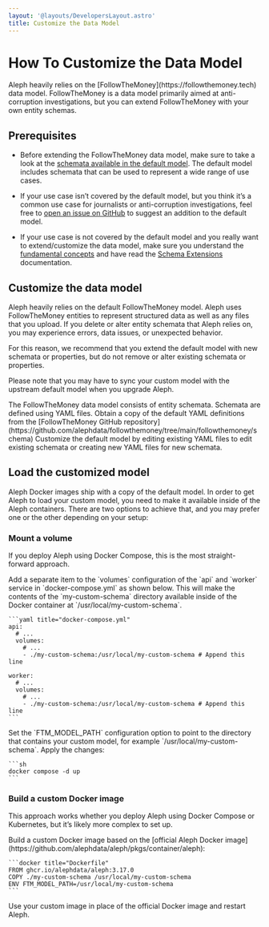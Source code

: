```yaml
---
layout: '@layouts/DevelopersLayout.astro'
title: Customize the Data Model
---
```


# How To Customize the Data Model

<p class="lead">Aleph heavily relies on the [FollowTheMoney](https://followthemoney.tech) data model. FollowTheMoney is a data model primarily aimed at anti-corruption investigations, but you can extend FollowTheMoney with your own entity schemas.</p>

## Prerequisites

* Before extending the FollowTheMoney data model, make sure to take a look at the [schemata available in the default model](https://followthemoney.tech/explorer/). The default model includes schemata that can be used to represent a wide range of use cases.

* If your use case isn’t covered by the default model, but you think it’s a common use case for journalists or anti-corruption investigations, feel free to [open an issue on GitHub](https://github.com/alephdata/followthemoney/) to suggest an addition to the default model.

* If your use case is not covered by the default model and you really want to extend/customize the data model, make sure you understand the [fundamental concepts](https://followthemoney.tech/docs/) and have read the [Schema Extensions](https://followthemoney.tech/docs/custom/) documentation.

## Customize the data model

<Callout theme="danger">
  Aleph heavily relies on the default FollowTheMoney model. Aleph uses FollowTheMoney entities to represent structured data as well as any files that you upload. If you delete or alter entity schemata that Aleph relies on, you may experience errors, data issues, or unexpected behavior.

  For this reason, we recommend that you extend the default model with new schemata or properties, but do not remove or alter existing schemata or properties.

  Please note that you may have to sync your custom model with the upstream default model when you upgrade Aleph.
</Callout>

<Steps>
  <Step>
    The FollowTheMoney data model consists of entity schemata. Schemata are defined using YAML files. Obtain a copy of the default YAML definitions from the [FollowTheMoney GitHub repository](https://github.com/alephdata/followthemoney/tree/main/followthemoney/schema) 
  </Step>

  <Step>
    Customize the default model by editing existing YAML files to edit existing schemata or creating new YAML files for new schemata.
  </Step>
</Steps>

## Load the customized model

Aleph Docker images ship with a copy of the default model. In order to get Aleph to load your custom model, you need to make it available inside of the Aleph containers. There are two options to achieve that, and you may prefer one or the other depending on your setup:

### Mount a volume

If you deploy Aleph using Docker Compose, this is the most straight-forward approach.

<Steps>
  <Step>
    Add a separate item to the `volumes` configuration of the `api` and `worker` service in `docker-compose.yml` as shown below. This will make the contents of the `my-custom-schema` directory available inside of the Docker container at `/usr/local/my-custom-schema`.

    ```yaml title="docker-compose.yml"
    api:
      # ...
      volumes:
        # ...
        - ./my-custom-schema:/usr/local/my-custom-schema # Append this line

    worker:
      # ...
      volumes:
        # ...
        - ./my-custom-schema:/usr/local/my-custom-schema # Append this line
    ```
  </Step>

  <Step>
    Set the `FTM_MODEL_PATH` configuration option to point to the directory that contains your custom model, for example `/usr/local/my-custom-schema`.
  </Step>

  <Step>
    Apply the changes:

    ```sh
    docker compose -d up
    ```
  </Step>
</Steps>

### Build a custom Docker image

This approach works whether you deploy Aleph using Docker Compose or Kubernetes, but it’s likely more complex to set up.

<Steps>
  <Step>
    Build a custom Docker image based on the [official Aleph Docker image](https://github.com/alephdata/aleph/pkgs/container/aleph):

    ```docker title="Dockerfile"
    FROM ghcr.io/alephdata/aleph:3.17.0
    COPY ./my-custom-schema /usr/local/my-custom-schema
    ENV FTM_MODEL_PATH=/usr/local/my-custom-schema
    ```
  </Step>

  <Step>
    Use your custom image in place of the official Docker image and restart Aleph.
  </Step>
</Steps>
